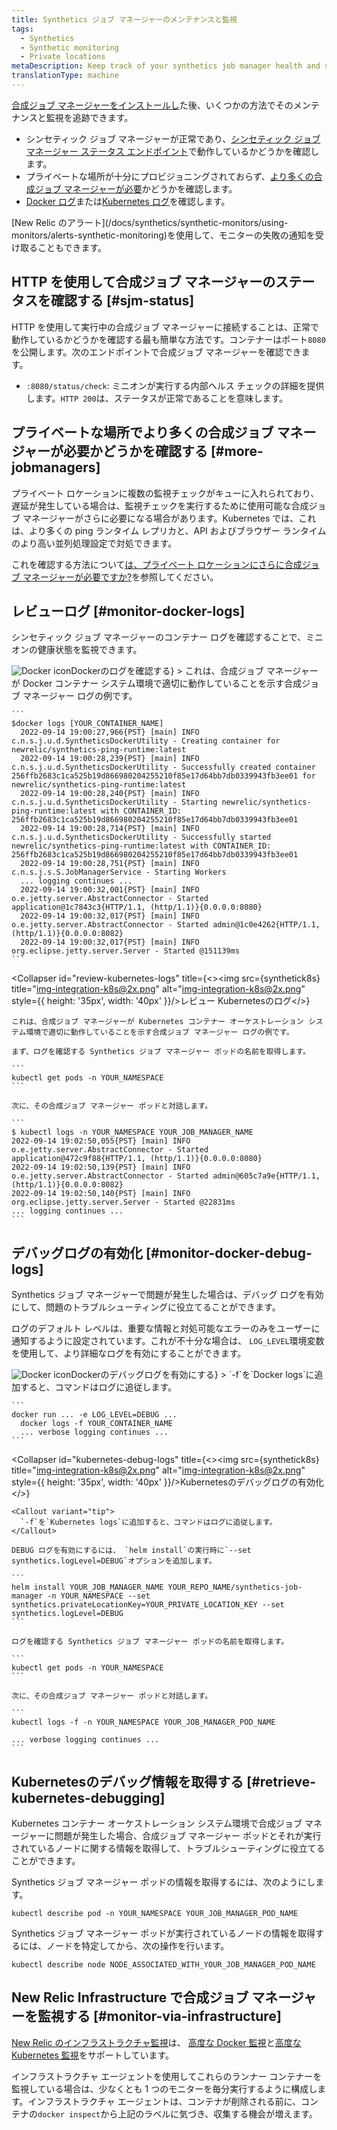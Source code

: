 ```yaml
---
title: Synthetics ジョブ マネージャーのメンテナンスと監視
tags:
  - Synthetics
  - Synthetic monitoring
  - Private locations
metaDescription: Keep track of your synthetics job manager health and status.
translationType: machine
---
```




[合成ジョブ マネージャーをインストールし](/docs/synthetics/synthetic-monitoring/private-locations/install-job-manager)た後、いくつかの方法でそのメンテナンスと監視を追跡できます。

* シンセティック ジョブ マネージャーが正常であり、[シンセティック ジョブ マネージャー ステータス エンドポイント](#sjm-status)で動作しているかどうかを確認します。
* プライベートな場所が十分にプロビジョニングされておらず、[より多くの合成ジョブ マネージャーが必要](#more-jobmanagers)かどうかを確認します。
* [Docker ログ](#monitor-docker-logs)または[Kubernetes ログ](#monitor-docker-logs)を確認します。

<Callout variant="tip">
  [New Relic のアラート](/docs/synthetics/synthetic-monitors/using-monitors/alerts-synthetic-monitoring)を使用して、モニターの失敗の通知を受け取ることもできます。
</Callout>

## HTTP を使用して合成ジョブ マネージャーのステータスを確認する [#sjm-status]

HTTP を使用して実行中の合成ジョブ マネージャーに接続することは、正常で動作しているかどうかを確認する最も簡単な方法です。コンテナーはポート`8080`を公開します。次のエンドポイントで合成ジョブ マネージャーを確認できます。

* `:8080/status/check`: ミニオンが実行する内部ヘルス チェックの詳細を提供します。`HTTP 200`は、ステータスが正常であることを意味します。

## プライベートな場所でより多くの合成ジョブ マネージャーが必要かどうかを確認する [#more-jobmanagers]

プライベート ロケーションに複数の監視チェックがキューに入れられており、遅延が発生している場合は、監視チェックを実行するために使用可能な合成ジョブ マネージャーがさらに必要になる場合があります。Kubernetes では、これは、より多くの ping ランタイム レプリカと、API およびブラウザー ランタイムのより高い並列処理設定で対処できます。

これを確認する方法について[は、プライベート ロケーションにさらに合成ジョブ マネージャーが必要ですか?](/docs/synthetics/synthetic-monitors/private-locations/monitor-private-locations#more-minions)を参照してください。

## レビューログ [#monitor-docker-logs]

シンセティック ジョブ マネージャーのコンテナー ログを確認することで、ミニオンの健康状態を監視できます。

<CollapserGroup>
  <Collapser
    id="review-docker-logs"
    title={<><img src={syntheticDocker} title="Docker icon" alt="Docker icon" style={{ height: '35px', width: '40px' }}/>Dockerのログを確認する</>}
  >
    これは、合成ジョブ マネージャーが Docker コンテナー システム環境で適切に動作していることを示す合成ジョブ マネージャー ログの例です。

    ```
    $docker logs [YOUR_CONTAINER_NAME]
      2022-09-14 19:00:27,966{PST} [main] INFO  c.n.s.j.u.d.SyntheticsDockerUtility - Creating container for newrelic/synthetics-ping-runtime:latest
      2022-09-14 19:00:28,239{PST} [main] INFO  c.n.s.j.u.d.SyntheticsDockerUtility - Successfully created container 256ffb2683c1ca525b19d866980204255210f85e17d64bb7db0339943fb3ee01 for newrelic/synthetics-ping-runtime:latest
      2022-09-14 19:00:28,240{PST} [main] INFO  c.n.s.j.u.d.SyntheticsDockerUtility - Starting newrelic/synthetics-ping-runtime:latest with CONTAINER_ID: 256ffb2683c1ca525b19d866980204255210f85e17d64bb7db0339943fb3ee01
      2022-09-14 19:00:28,714{PST} [main] INFO  c.n.s.j.u.d.SyntheticsDockerUtility - Successfully started newrelic/synthetics-ping-runtime:latest with CONTAINER_ID: 256ffb2683c1ca525b19d866980204255210f85e17d64bb7db0339943fb3ee01
      2022-09-14 19:00:28,751{PST} [main] INFO  c.n.s.j.s.S.JobManagerService - Starting Workers
      ... logging continues ...
      2022-09-14 19:00:32,001{PST} [main] INFO  o.e.jetty.server.AbstractConnector - Started application@1c7843c3{HTTP/1.1, (http/1.1)}{0.0.0.0:8080}
      2022-09-14 19:00:32,017{PST} [main] INFO  o.e.jetty.server.AbstractConnector - Started admin@1c0e4262{HTTP/1.1, (http/1.1)}{0.0.0.0:8082}
      2022-09-14 19:00:32,017{PST} [main] INFO  org.eclipse.jetty.server.Server - Started @151139ms
    ```
  </Collapser>

  <Collapser
    id="review-kubernetes-logs"
    title={<><img src={synthetick8s} title="img-integration-k8s@2x.png" alt="img-integration-k8s@2x.png" style={{ height: '35px', width: '40px' }}/>レビュー Kubernetesのログ</>}
  >
    これは、合成ジョブ マネージャーが Kubernetes コンテナー オーケストレーション システム環境で適切に動作していることを示す合成ジョブ マネージャー ログの例です。

    まず、ログを確認する Synthetics ジョブ マネージャー ポッドの名前を取得します。

    ```
    kubectl get pods -n YOUR_NAMESPACE
    ```

    次に、その合成ジョブ マネージャー ポッドと対話します。

    ```
    $ kubectl logs -n YOUR_NAMESPACE YOUR_JOB_MANAGER_NAME
    2022-09-14 19:02:50,055{PST} [main] INFO  o.e.jetty.server.AbstractConnector - Started application@472c9f88{HTTP/1.1, (http/1.1)}{0.0.0.0:8080}
    2022-09-14 19:02:50,139{PST} [main] INFO  o.e.jetty.server.AbstractConnector - Started admin@605c7a9e{HTTP/1.1, (http/1.1)}{0.0.0.0:8082}
    2022-09-14 19:02:50,140{PST} [main] INFO  org.eclipse.jetty.server.Server - Started @22831ms
    ... logging continues ...
    ```
  </Collapser>
</CollapserGroup>

## デバッグログの有効化 [#monitor-docker-debug-logs]

Synthetics ジョブ マネージャーで問題が発生した場合は、デバッグ ログを有効にして、問題のトラブルシューティングに役立てることができます。

ログのデフォルト レベルは、重要な情報と対処可能なエラーのみをユーザーに通知するように設定されています。これが不十分な場合は、 `LOG_LEVEL`環境変数を使用して、より詳細なログを有効にすることができます。

<CollapserGroup>
  <Collapser
    id="docker-debug-logs"
    title={<><img src={syntheticDocker} title="Docker icon" alt="Docker icon" style={{ height: '35px', width: '40px' }}/>Dockerのデバッグログを有効にする</>}
  >
    <Callout variant="tip">
      `-f`を`Docker logs`に追加すると、コマンドはログに追従します。
    </Callout>

    ```
    docker run ... -e LOG_LEVEL=DEBUG ...
      docker logs -f YOUR_CONTAINER_NAME
      ... verbose logging continues ...
    ```
  </Collapser>

  <Collapser
    id="kubernetes-debug-logs"
    title={<><img src={synthetick8s} title="img-integration-k8s@2x.png" alt="img-integration-k8s@2x.png" style={{ height: '35px', width: '40px' }}/>Kubernetesのデバッグログの有効化</>}
  >
    <Callout variant="tip">
      `-f`を`Kubernetes logs`に追加すると、コマンドはログに追従します。
    </Callout>

    DEBUG ログを有効にするには、 `helm install`の実行時に`--set synthetics.logLevel=DEBUG`オプションを追加します。

    ```
    helm install YOUR_JOB_MANAGER_NAME YOUR_REPO_NAME/synthetics-job-manager -n YOUR_NAMESPACE --set synthetics.privateLocationKey=YOUR_PRIVATE_LOCATION_KEY --set synthetics.logLevel=DEBUG
    ```

    ログを確認する Synthetics ジョブ マネージャー ポッドの名前を取得します。

    ```
    kubectl get pods -n YOUR_NAMESPACE
    ```

    次に、その合成ジョブ マネージャー ポッドと対話します。

    ```
    kubectl logs -f -n YOUR_NAMESPACE YOUR_JOB_MANAGER_POD_NAME

    ... verbose logging continues ...
    ```
  </Collapser>
</CollapserGroup>

## Kubernetesのデバッグ情報を取得する [#retrieve-kubernetes-debugging]

Kubernetes コンテナー オーケストレーション システム環境で合成ジョブ マネージャーに問題が発生した場合、合成ジョブ マネージャー ポッドとそれが実行されているノードに関する情報を取得して、トラブルシューティングに役立てることができます。

Synthetics ジョブ マネージャー ポッドの情報を取得するには、次のようにします。

```
kubectl describe pod -n YOUR_NAMESPACE YOUR_JOB_MANAGER_POD_NAME
```

Synthetics ジョブ マネージャー ポッドが実行されているノードの情報を取得するには、ノードを特定してから、次の操作を行います。

```
kubectl describe node NODE_ASSOCIATED_WITH_YOUR_JOB_MANAGER_POD_NAME
```

## New Relic Infrastructure で合成ジョブ マネージャーを監視する [#monitor-via-infrastructure]

[New Relic のインフラストラクチャ監視](/docs/infrastructure)は、 [高度な Docker 監視](/docs/infrastructure/new-relic-infrastructure/data-instrumentation/docker-instrumentation-infrastructure)と[高度な Kubernetes 監視](/docs/integrations/kubernetes-integration/get-started/introduction-kubernetes-integration)をサポートしています。

インフラストラクチャ エージェントを使用してこれらのランナー コンテナーを監視している場合は、少なくとも 1 つのモニターを毎分実行するように構成します。インフラストラクチャ エージェントは、コンテナが削除される前に、コンテナの`docker inspect`から上記のラベルに気づき、収集する機会が増えます。